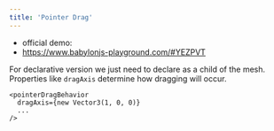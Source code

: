 ```yaml
---
title: 'Pointer Drag'
---
```


- official demo:
- https://www.babylonjs-playground.com/#YEZPVT

For declarative version we just need to declare as a child of the mesh.
Properties like `dragAxis` determine how dragging will occur.

```tsx
<pointerDragBehavior
  dragAxis={new Vector3(1, 0, 0)}
  ...
/>
```

<code src="./PointerDrag.tsx" />
